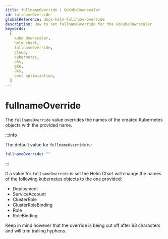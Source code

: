 ```yaml
---
title: fullnameOverride | GoKubeDownscaler
id: fullnameOverride
globalReference: docs-helm-fullname-override
description: How to set fullnameOverride for the GoKubeDownscaler
keywords:
  [
    kube downscaler,
    helm chart,
    fullnameOverride,
    cloud,
    kubernetes,
    eks,
    gke,
    aks,
    cost optimization,
  ]
---
```


# fullnameOverride

The `fullnameOverride` value overrides the names of the created Kubernetes objects with the provided name.

:::info

The default value for `fullnameOverride` is:

```yaml
fullnameOverride: ""
```

:::

If a value for `fullnameOverride` is set the Helm Chart will change the names of the following kubernetes objects to the one provided:

- Deployment
- ServiceAccount
- ClusterRole
- ClusterRoleBinding
- Role
- RoleBinding

Keep in mind however that the override is being cut off after 63 characters and will trim trailing hyphens.
